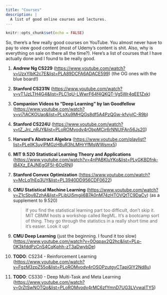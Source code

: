 ```yaml
---
title: "Courses"
description: |
  A list of good online courses and lectures.
---
```


```r
knitr::opts_chunk$set(echo = FALSE)
```

So, there's a few really good courses on YouTube. You almost never have to pay to view good content (most of Udemy's content is shit. Also, why is everything on sale on there all the time?). Here's a list of courses that I have actually done and I found to be really good.

1.  **Andrew Ng CS229** (<https://www.youtube.com/watch?v=UzxYlbK2c7E&list=PLA89DCFA6ADACE599>) (the OG ones with the blue board!)

2.  **Stanford CS231N** (<https://www.youtube.com/watch?v=vT1JzLTH4G4&list=PLC1qU-LWwrF64f4QKQT-Vg5Wr4qEE1Zxk>)

3.  **Companion Videos to "Deep Learning" by Ian Goodfellow** (<https://www.youtube.com/watch?v=vi7lACKOUao&list=PLsXu9MHQGs8df5A4PzQGw-kfviylC-R9b>)

4.  **Stanford CS224U** (<https://www.youtube.com/watch?v=tZ_Jrc_nRJY&list=PLoROMvodv4rObpMCir6rNNUlFAn56Js20>)

5.  **Harvard's Abstract Algebra** (<https://www.youtube.com/playlist?list=PLelIK3uylPMGzHBuR3hLMHrYfMqWWsmx5>)

6.  **MIT 9.520 Statistical Learning Theory and Applications** (<https://www.youtube.com/watch?v=4nPABKIuYKo&list=PLyGKBDfnk-iB4Xz_EAJNEgGF5I-6OzRNI>)

7.  **Stanford Convex Optimization** (<https://www.youtube.com/watch?v=McLq1hEq3UY&list=PL3940DD956CDF0622>)

8.  **CMU Statistical Machine Learning** (<https://www.youtube.com/watch?v=Z1cSby8ZzhA&list=PLjbUi5mgii6B7A0nM74zHTOVQtTC9DaCv>) (as a supplement to 9.520)

    > If you find the statistical learning part too difficult, don't skip it. MIT CBMM hosts a workshop called RegML. It's a bootcamp sort of thing. They go through the statistics in a really short time and it's easier. Look it up!

9.  **CMU Deep Learning** (just the beginning. I found it too slow) (<https://www.youtube.com/watch?v=0Oqpax2Q2hc&list=PLp-0K3kfddPzCnS4CqKphh-zT3aDwybDe>)

10. **TODO**: CS234 - Reinforcement Learning (<https://www.youtube.com/watch?v=FgzM3zpZ55o&list=PLoROMvodv4rOSOPzutgyCTapiGlY2Nd8u>)

11. **TODO**: CS330 - Deep Multi-Task and Meta Learning (<https://www.youtube.com/watch?v=0rZtSwNOTQo&list=PLoROMvodv4rMC6zfYmnD7UG3LVvwaITY5>)
